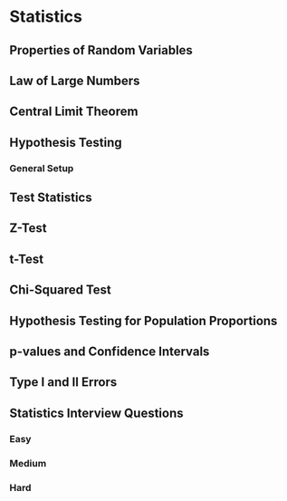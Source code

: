 # Statistics

## Properties of Random Variables

## Law of Large Numbers

## Central Limit Theorem

## Hypothesis Testing

### General Setup

## Test Statistics

## Z-Test

## t-Test

## Chi-Squared Test

## Hypothesis Testing for Population Proportions

## p-values and Confidence Intervals

## Type I and II Errors

## Statistics Interview Questions

### Easy

### Medium

### Hard

